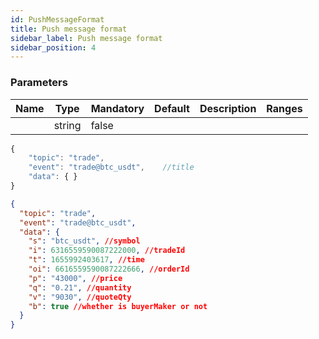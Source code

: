 ```yaml
---
id: PushMessageFormat
title: Push message format
sidebar_label: Push message format
sidebar_position: 4
---
```


### Parameters

| Name | Type   | Mandatory | Default | Description | Ranges |
| ---- | ------ | --------- | ------- | ----------- | ------ |
|      | string | false     |         |             |        |

```javascript title="format"
{
    "topic": "trade",
    "event": "trade@btc_usdt",    //title
    "data": { }
}
```

```json title="Example of transaction record (real-time push message)"
{
  "topic": "trade",
  "event": "trade@btc_usdt",
  "data": {
    "s": "btc_usdt", //symbol
    "i": 6316559590087222000, //tradeId
    "t": 1655992403617, //time
    "oi": 6616559590087222666, //orderId
    "p": "43000", //price
    "q": "0.21", //quantity
    "v": "9030", //quoteQty
    "b": true //whether is buyerMaker or not
  }
}
```

